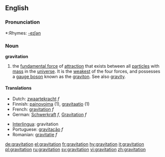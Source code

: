 {{see|Gravitation}}
==English==

===Pronunciation===
*:Rhymes: [[Rhymes:English:-eɪʃǝn|-eɪʃǝn]]

===Noun===
'''gravitation'''

# {{physics}} the [[fundamental force]] of [[attraction]] that exists between all [[particle]]s with [[mass]] in the [[universe]].  It is the [[weakest]] of the four forces, and possesses a [[gauge boson]] known as the [[graviton]].  See also [[gravity]].

====Translations====
{{top}}
*Dutch: [[zwaartekracht]] ''f''
*Finnish: [[painovoima]] (1), [[gravitaatio]] (1)
*French: [[gravitation]] ''f''
*German: [[Schwerkraft]] ''f'', [[Gravitation]] ''f''
{{mid}}
*[[Interlingua]]: gravitation
*Portuguese: [[gravitação]] ''f''
*Romanian: [[gravitaţie]] ''f''
{{bottom}}

[[de:gravitation]]
[[el:gravitation]]
[[fr:gravitation]]
[[hy:gravitation]]
[[it:gravitation]]
[[pl:gravitation]]
[[ru:gravitation]]
[[sv:gravitation]]
[[vi:gravitation]]
[[zh:gravitation]]